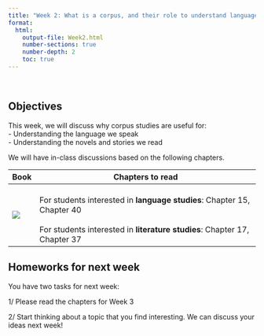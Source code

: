 ```yaml
---
title: "Week 2: What is a corpus, and their role to understand language and literature"
format: 
  html:
    output-file: Week2.html
    number-sections: true
    number-depth: 2
    toc: true
---
```


```{=html}
<style>
hr.rounded {
  border-top: 1px solid #E5E4E2;
  border-radius: 5px;
}
</style>
```

<br>

::: {.callout-warning icon="false"}
## Objectives

This week, we will discuss why corpus studies are useful for:<br> - Understanding the language we speak<br> - Understanding the novels and stories we read
:::

We will have in-class discussions based on the following chapters.

```{=html}
<table>
  <thead>
    <tr>
      <th>Book</th>
      <th>Chapters to read</th>
    </tr>
  </thead>
  <tbody>
    <tr>
    <td><img src="assets/images/OKeeffeeMcCarthy2022.jpg">
</td>
      <td><br>For students interested in <b>language studies</b>: Chapter 15, Chapter 40 <br><br>
      For students interested in <b>literature studies</b>: Chapter 17, Chapter 37</td>
    </tr>
  </tbody>
</table>
```

::: {.callout-tip}
## Homeworks for next week

You have two tasks for next week:

1/ Please read the chapters for Week 3

2/ Start thinking about a topic that you find interesting. We can discuss your ideas next week!

:::
